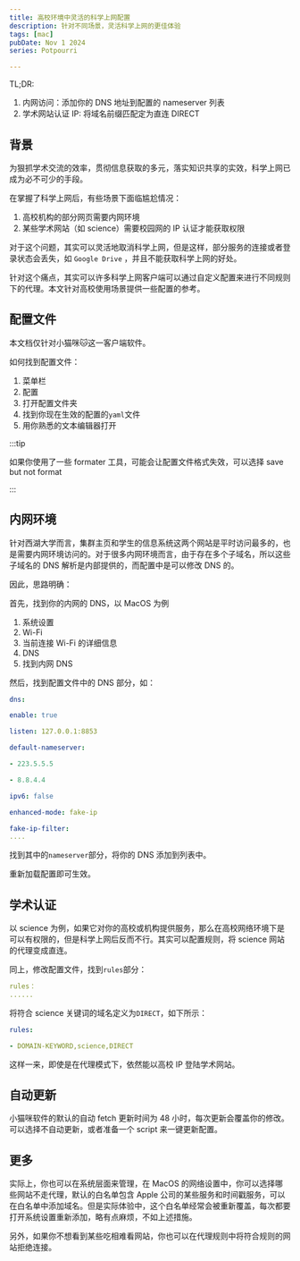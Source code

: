 ```yaml
---
title: 高校环境中灵活的科学上网配置
description: 针对不同场景，灵活科学上网的更佳体验
tags: [mac]
pubDate: Nov 1 2024
series: Potpourri

---
```

TL;DR:
1. 内网访问：添加你的 DNS 地址到配置的 nameserver 列表
2. 学术网站认证 IP: 将域名前缀匹配定为直连 DIRECT

## 背景

为狠抓学术交流的效率，贯彻信息获取的多元，落实知识共享的实效，科学上网已成为必不可少的手段。

在掌握了科学上网后，有些场景下面临尴尬情况：
1. 高校机构的部分网页需要内网环境
2. 某些学术网站（如 science）需要校园网的 IP 认证才能获取权限

对于这个问题，其实可以灵活地取消科学上网，但是这样，部分服务的连接或者登录状态会丢失，如 `Google Drive` ，并且不能获取科学上网的好处。

针对这个痛点，其实可以许多科学上网客户端可以通过自定义配置来进行不同规则下的代理。本文针对高校使用场景提供一些配置的参考。


## 配置文件

本文档仅针对小猫咪🐱这一客户端软件。

如何找到配置文件：
1. 菜单栏
2. 配置
3. 打开配置文件夹
4. 找到你现在生效的配置的`yaml`文件
5. 用你熟悉的文本编辑器打开

:::tip

如果你使用了一些 formater 工具，可能会让配置文件格式失效，可以选择 save but not format

:::

## 内网环境

针对西湖大学而言，集群主页和学生的信息系统这两个网站是平时访问最多的，也是需要内网环境访问的。对于很多内网环境而言，由于存在多个子域名，所以这些子域名的 DNS 解析是内部提供的，而配置中是可以修改 DNS 的。

因此，思路明确：

首先，找到你的内网的 DNS，以 MacOS 为例
1. 系统设置
2. Wi-Fi
3. 当前连接 Wi-Fi 的详细信息
4. DNS
5. 找到内网 DNS

然后，找到配置文件中的 DNS 部分，如：

```yaml
dns:

enable: true

listen: 127.0.0.1:8853

default-nameserver:

- 223.5.5.5

- 8.8.4.4

ipv6: false

enhanced-mode: fake-ip

fake-ip-filter:
....
```

找到其中的`nameserver`部分，将你的 DNS 添加到列表中。

重新加载配置即可生效。

## 学术认证

以 science 为例，如果它对你的高校或机构提供服务，那么在高校网络环境下是可以有权限的，但是科学上网后反而不行。其实可以配置规则，将 science 网站的代理变成直连。

同上，修改配置文件，找到`rules`部分：

```yaml
rules：
......
```

将符合 science 关键词的域名定义为`DIRECT`，如下所示：
```yaml
rules:

- DOMAIN-KEYWORD,science,DIRECT
```

这样一来，即使是在代理模式下，依然能以高校 IP 登陆学术网站。

## 自动更新

小猫咪软件的默认的自动 fetch 更新时间为 48 小时，每次更新会覆盖你的修改。可以选择不自动更新，或者准备一个 script 来一键更新配置。

## 更多

实际上，你也可以在系统层面来管理，在 MacOS 的网络设置中，你可以选择哪些网站不走代理，默认的白名单包含 Apple 公司的某些服务和时间戳服务，可以在白名单中添加域名。但是实际体验中，这个白名单经常会被重新覆盖，每次都要打开系统设置重新添加，略有点麻烦，不如上述措施。

另外，如果你不想看到某些吃相难看网站，你也可以在代理规则中将符合规则的网站拒绝连接。
